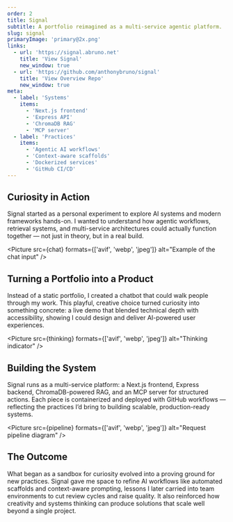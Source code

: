 ```yaml
---
order: 2
title: Signal
subtitle: A portfolio reimagined as a multi-service agentic platform.
slug: signal
primaryImage: 'primary@2x.png'
links:
  - url: 'https://signal.abruno.net'
    title: 'View Signal'
    new_window: true
  - url: 'https://github.com/anthonybruno/signal'
    title: 'View Overview Repo'
    new_window: true
meta:
  - label: 'Systems'
    items:
      - 'Next.js frontend'
      - 'Express API'
      - 'ChromaDB RAG'
      - 'MCP server'
  - label: 'Practices'
    items:
      - 'Agentic AI workflows'
      - 'Context-aware scaffolds'
      - 'Dockerized services'
      - 'GitHub CI/CD'
---
```



## Curiosity in Action

Signal started as a personal experiment to explore AI systems and modern frameworks hands-on. I wanted to understand how agentic workflows, retrieval systems, and multi-service architectures could actually function together — not just in theory, but in a real build.

<Picture
  src={chat}
  formats={['avif', 'webp', 'jpeg']}
  alt="Example of the chat input"
/>

## Turning a Portfolio into a Product

Instead of a static portfolio, I created a chatbot that could walk people through my work. This playful, creative choice turned curiosity into something concrete: a live demo that blended technical depth with accessibility, showing I could design and deliver AI-powered user experiences.

<Picture
  src={thinking}
  formats={['avif', 'webp', 'jpeg']}
  alt="Thinking indicator"
/>

## Building the System

Signal runs as a multi-service platform: a Next.js frontend, Express backend, ChromaDB-powered RAG, and an MCP server for structured actions. Each piece is containerized and deployed with GitHub workflows — reflecting the practices I’d bring to building scalable, production-ready systems.

<Picture
  src={pipeline}
  formats={['avif', 'webp', 'jpeg']}
  alt="Request pipeline diagram"
/>

## The Outcome

What began as a sandbox for curiosity evolved into a proving ground for new practices. Signal gave me space to refine AI workflows like automated scaffolds and context-aware prompting, lessons I later carried into team environments to cut review cycles and raise quality. It also reinforced how creativity and systems thinking can produce solutions that scale well beyond a single project.
